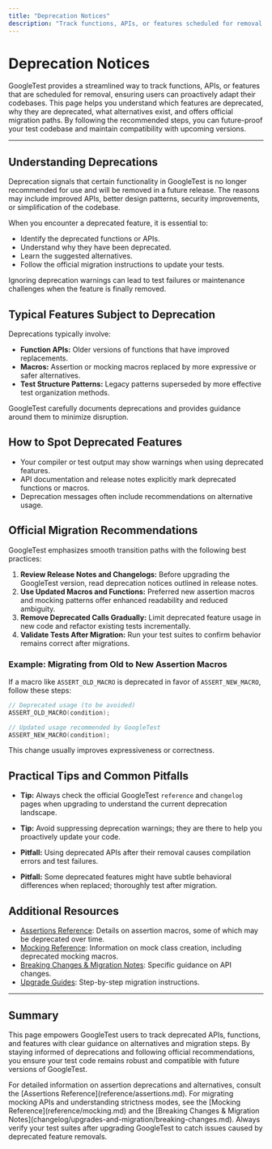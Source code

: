 ```yaml
---
title: "Deprecation Notices"
description: "Track functions, APIs, or features scheduled for removal. Learn about alternative approaches and official migration recommendations to future-proof your test codebase."
---
```


# Deprecation Notices

GoogleTest provides a streamlined way to track functions, APIs, or features that are scheduled for removal, ensuring users can proactively adapt their codebases. This page helps you understand which features are deprecated, why they are deprecated, what alternatives exist, and offers official migration paths. By following the recommended steps, you can future-proof your test codebase and maintain compatibility with upcoming versions.

---

## Understanding Deprecations

Deprecation signals that certain functionality in GoogleTest is no longer recommended for use and will be removed in a future release. The reasons may include improved APIs, better design patterns, security improvements, or simplification of the codebase.

When you encounter a deprecated feature, it is essential to:

- Identify the deprecated functions or APIs.
- Understand why they have been deprecated.
- Learn the suggested alternatives.
- Follow the official migration instructions to update your tests.

Ignoring deprecation warnings can lead to test failures or maintenance challenges when the feature is finally removed.

## Typical Features Subject to Deprecation

Deprecations typically involve:

- **Function APIs:** Older versions of functions that have improved replacements.
- **Macros:** Assertion or mocking macros replaced by more expressive or safer alternatives.
- **Test Structure Patterns:** Legacy patterns superseded by more effective test organization methods.

GoogleTest carefully documents deprecations and provides guidance around them to minimize disruption.

## How to Spot Deprecated Features

- Your compiler or test output may show warnings when using deprecated features.
- API documentation and release notes explicitly mark deprecated functions or macros.
- Deprecation messages often include recommendations on alternative usage.

## Official Migration Recommendations

GoogleTest emphasizes smooth transition paths with the following best practices:

1. **Review Release Notes and Changelogs:** Before upgrading the GoogleTest version, read deprecation notices outlined in release notes.
2. **Use Updated Macros and Functions:** Preferred new assertion macros and mocking patterns offer enhanced readability and reduced ambiguity.
3. **Remove Deprecated Calls Gradually:** Limit deprecated feature usage in new code and refactor existing tests incrementally.
4. **Validate Tests After Migration:** Run your test suites to confirm behavior remains correct after migrations.

### Example: Migrating from Old to New Assertion Macros

If a macro like `ASSERT_OLD_MACRO` is deprecated in favor of `ASSERT_NEW_MACRO`, follow these steps:

```cpp
// Deprecated usage (to be avoided)
ASSERT_OLD_MACRO(condition);

// Updated usage recommended by GoogleTest
ASSERT_NEW_MACRO(condition);
```

This change usually improves expressiveness or correctness.

## Practical Tips and Common Pitfalls

- **Tip:** Always check the official GoogleTest `reference` and `changelog` pages when upgrading to understand the current deprecation landscape.

- **Tip:** Avoid suppressing deprecation warnings; they are there to help you proactively update your code.

- **Pitfall:** Using deprecated APIs after their removal causes compilation errors and test failures.

- **Pitfall:** Some deprecated features might have subtle behavioral differences when replaced; thoroughly test after migration.

## Additional Resources

- [Assertions Reference](reference/assertions.md): Details on assertion macros, some of which may be deprecated over time.
- [Mocking Reference](reference/mocking.md): Information on mock class creation, including deprecated mocking macros.
- [Breaking Changes & Migration Notes](changelog/upgrades-and-migration/breaking-changes.md): Specific guidance on API changes.
- [Upgrade Guides](changelog/upgrades-and-migration/upgrade-guides.md): Step-by-step migration instructions.

---

## Summary

This page empowers GoogleTest users to track deprecated APIs, functions, and features with clear guidance on alternatives and migration steps. By staying informed of deprecations and following official recommendations, you ensure your test code remains robust and compatible with future versions of GoogleTest.

<Note>
For detailed information on assertion deprecations and alternatives, consult the [Assertions Reference](reference/assertions.md).
</Note>

<Note>
For migrating mocking APIs and understanding strictness modes, see the [Mocking Reference](reference/mocking.md) and the [Breaking Changes & Migration Notes](changelog/upgrades-and-migration/breaking-changes.md).
</Note>

<Check>
Always verify your test suites after upgrading GoogleTest to catch issues caused by deprecated feature removals.
</Check>